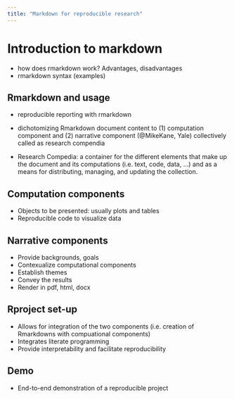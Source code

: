 ```yaml
---
title: "Markdown for reproducible research"
---
```


# Introduction to markdown

- how does rmarkdown work? Advantages, disadvantages
- rmarkdown syntax (examples)

## Rmarkdown and usage

- reproducible reporting with rmarkdown
- dichotomizing Rmarkdown document content to (1) computation component and (2) narrative component (@MikeKane, Yale) collectively called as research compendia

- Research Compedia: a container for the different elements that make up the document and its computations (i.e. text, code, data, ...) and as a means for distributing, managing, and updating the collection.

## Computation components 


- Objects to be presented: usually plots and tables
- Reproducible code to visualize data

## Narrative components 

- Provide backgrounds, goals
- Contexualize computational components
- Establish themes
- Convey the results
- Render in pdf, html, docx

## Rproject set-up

- Allows for integration of the two components (i.e. creation of Rmarkdowns with compuational components)
- Integrates literate programming
- Provide interpretability and facilitate reproducibility

## Demo 
- End-to-end demonstration of a reproducible project